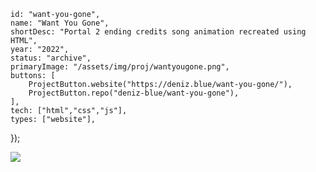 	id: "want-you-gone",
	name: "Want You Gone",
	shortDesc: "Portal 2 ending credits song animation recreated using HTML",
	year: "2022",
	status: "archive",
	primaryImage: "/assets/img/proj/wantyougone.png",
	buttons: [
		ProjectButton.website("https://deniz.blue/want-you-gone/"),
		ProjectButton.repo("deniz-blue/want-you-gone"),
	],
	tech: ["html","css","js"],
	types: ["website"],
});

![](/assets/img/proj/wantyougone.png)
